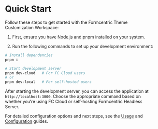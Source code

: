 
<Meta title='Getting started/Quick start' />

# Quick Start

Follow these steps to get started with the Formcentric Theme Customization Workspace:

1. First, ensure you have [Node.js](https://nodejs.org/) and [pnpm](https://pnpm.io/) installed on your system.

2. Run the following commands to set up your development environment:

```bash
# Install dependencies
pnpm i

# Start development server
pnpm dev-cloud   # For FC Cloud users
# or
pnpm dev-local   # For self-hosted users
```

After starting the development server, you can access the application at `http://localhost:3000`. Choose the appropriate command based on whether you're using FC Cloud or self-hosting Formcentric Headless Server.

For detailed configuration options and next steps, see the [Usage](/docs/getting-started-usage--docs) and [Configuration](/docs/getting-started-configuration--docs) guides.
